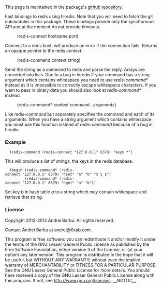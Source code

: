 This page is maintained in the package's
[[https://github.com/abarbu/redis-chicken |github repository]].

Fast bindings to redis using hiredis. Note that you will need to fetch
the git submodules in this package. These bindings provide only the
synchornous API and at the moment do not provide timeouts.

: (redis-connect hostname port)

Connect to a redis host, will produce an error if the connection
fails. Returns an opaque pointer to the redis context.

: (redis-command context string)

Send the string as a command to redis and parse the reply. Arrays are
converted into lists. Due to a bug in hiredis if your command has a
string argument which contains whitespace you need to use
''redis-command*'' instead as it is impossible to correctly escape
whitespace characters. If you want to pass in binary data you should
also look at ''redis-command*'' instead.

: (redis-command* context command . arguments)

Like ''redis-command'' but separately specifies the command and each
of its arguments. When you have a string argument which contains
whitespace you must use this function instead of ''redis-command''
because of a bug in hiredis.

=== Example ===
   (redis-command (redis-connect "127.0.0.1" 6379) "keys *")

This will produce a list of strings, the keys in the redis database.

   (begin (redis-command* (redis-connect "127.0.0.1" 6379) "hset" "a" "b" "x y z")
          (redis-command* (redis-connect "127.0.0.1" 6379) "hget" "a" "b"))

Set key ''b'' in hash table ''a'' to a string which may contain
whitespace and retrieve that string.

=== License ===

Copyright 2012-2013 Andrei Barbu. All rights reserved.

Contact Andrei Barbu at andrei@0xab.com.

This program is free software: you can redistribute it and/or modify
it under the terms of the GNU Lesser General Public License as published by
the Free Software Foundation, either version 3 of the License, or
(at your option) any later version.
This program is distributed in the hope that it will be useful,
but WITHOUT ANY WARRANTY; without even the implied warranty of
MERCHANTABILITY or FITNESS FOR A PARTICULAR PURPOSE.  See the
GNU Lesser General Public License for more details.
You should have received a copy of the GNU Lesser General Public License
along with this program.  If not, see http://www.gnu.org/licenses.
__NOTOC__
